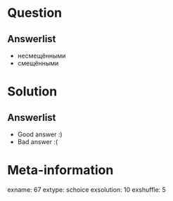 Question
========


Answerlist
----------
*  несмещёнными
*  смещёнными

Solution
========

Answerlist
----------
*  Good answer :)
*  Bad answer :(

Meta-information
================
exname: 67
extype: schoice
exsolution: 10
exshuffle: 5
